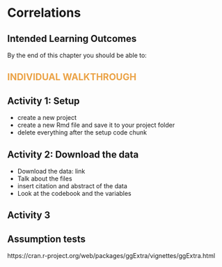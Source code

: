 # Correlations

## Intended Learning Outcomes {.unnumbered}

By the end of this chapter you should be able to:


## [Individual Walkthrough]{style="color: #EBA347; text-transform: uppercase;"} {.unnumbered}

## Activity 1: Setup

* create a new project
* create a new Rmd file and save it to your project folder
* delete everything after the setup code chunk 



## Activity 2: Download the data

* Download the data: link
* Talk about the files
* insert citation and abstract of the data
* Look at the codebook and the variables


## Activity 3


## Assumption tests

https://cran.r-project.org/web/packages/ggExtra/vignettes/ggExtra.html
